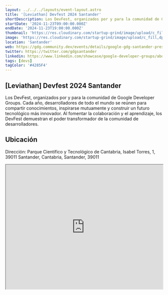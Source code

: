 ```yaml
---
layout: ../../../layouts/event-layout.astro
title: '[Leviathan] Devfest 2024 Santander'
shortDescription: Los DevFest, organizados por y para la comunidad de Google Developer Groups. Cada año, desarrolladores de todo el mundo se reúnen para compartir conocimientos, inspirarse mutuamente y construir un futuro tecnológico más innovador. Al fomentar la colaboración y el aprendizaje, los DevFest demuestran el poder transformador de la comunidad de desarrolladores.
startDate: '2024-11-23T09:00:00.000Z'
endDate: '2024-11-23T19:00:00.000Z'
thumbnail: 'https://res.cloudinary.com/startup-grind/image/upload/c_fill,dpr_2.0,f_auto,g_center,h_1080,q_100,w_1080/v1/gcs/platform-data-goog/events/Copia%20de%20DF24-Bevy-Event-Thumbnail-Editable%20Location_LIatA2n.png'
image: 'https://res.cloudinary.com/startup-grind/image/upload/c_fill,dpr_2.0,f_auto,g_center,h_1080,q_100,w_1080/v1/gcs/platform-data-goog/events/Copia%20de%20DF24-Bevy-Event-Thumbnail-Editable%20Location_LIatA2n.png'
location: 'Santander'
web: https://gdg.community.dev/events/details/google-gdg-santander-presents-leviathan-devfest-2024-santander/
twitter: https://twitter.com/gdgsantander
linkedin: https://www.linkedin.com/showcase/google-developer-groups/about/
tags: [devs]
tagColor: '#4285F4'
---
```


## [Leviathan] Devfest 2024 Santander

Los DevFest, organizados por y para la comunidad de Google Developer Groups. Cada año, desarrolladores de todo el mundo se reúnen para compartir conocimientos, inspirarse mutuamente y construir un futuro tecnológico más innovador. Al fomentar la colaboración y el aprendizaje, los DevFest demuestran el poder transformador de la comunidad de desarrolladores.

## Ubicación

Dirección: Parque Científico y Tecnológico de Cantabria, Isabel Torres, 1, 39011 Santander, Cantabria, Santander, 39011

<iframe
  style="width: 100%; height: 400px;"
  height="400"
  allowfullscreen=""
  loading="lazy"
  referrerpolicy="no-referrer-when-downgrade"
  src="https://www.google.com/maps/embed?pb=!1m18!1m12!1m3!1d2896.287776098776!2d-3.8682235!3d43.454588900000005!2m3!1f0!2f0!3f0!3m2!1i1024!2i768!4f13.1!3m3!1m2!1s0xd49485454db2089%3A0xb764a985d8e509b0!2sParque%20Cient%C3%ADfico%20y%20Tecnol%C3%B3gico%20de%20Cantabria!5e0!3m2!1ses!2ses!4v1727504027657!5m2!1ses!2ses"
  aria-label="Parque Científico y Tecnológico de Cantabria, Isabel Torres, 1, 39011 Santander, Cantabria, Santander, 39011"
></iframe>
